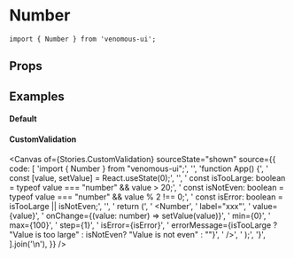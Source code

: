 
<Meta of={Stories} />

# Number

```tsx
import { Number } from 'venomous-ui';
```

## Props

<Controls />

## Examples

#### Default

<Canvas of={Stories.Default} sourceState="none" />

#### CustomValidation

<Canvas
  of={Stories.CustomValidation}
  sourceState="shown"
  source={{
    code: [
      'import { Number } from "venomous-ui";',
      '',
      'function App() {',
      '  const [value, setValue] = React.useState(0);',
      '',
      '  const isTooLarge: boolean = typeof value === "number" && value > 20;',
      '  const isNotEven: boolean = typeof value === "number" && value % 2 !== 0;',
      '  const isError: boolean = isTooLarge || isNotEven;',
      '',
      '  return (',
      '    <Number',
      '      label="xxx"',
      '      value={value}',
      '      onChange={(value: number) => setValue(value)}',
      '      min={0}',
      '      max={100}',
      '      step={1}',
      '      isError={isError}',
      '      errorMessage={isTooLarge ? "Value is too large" : isNotEven? "Value is not even" : ""}',
      '    />',
      '  );',
      '}',
    ].join('\n'),
  }}
/>
